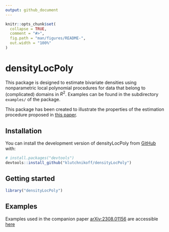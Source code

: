 ```yaml
---
output: github_document
---
```


<!-- README.md is generated from README.Rmd. Please edit that file -->

```r
knitr::opts_chunk$set(
  collapse = TRUE,
  comment = "#>",
  fig.path = "man/figures/README-",
  out.width = "100%"
)
```

# densityLocPoly

<!-- badges: start -->
<!-- badges: end -->

This package is designed to estimate bivariate densities using nonparametric 
local polynomial procedures for data that belong to (complicated) domains in $R^2$.
Examples can be found in the subdirectory `examples/` of the package.

This package has been created to illustrate the properties of the estimation procedure proposed in [this paper](https://arxiv.org/abs/2308.01156).

## Installation

You can install the development version of densityLocPoly from [GitHub](https://github.com/) with:

``` r
# install.packages("devtools")
devtools::install_github("klutchnikoff/densityLocPoly")
```
## Getting started

```r
library("densityLocPoly")
```

## Examples 

Examples used in the companion paper [arXiv:2308.01156](https://arxiv.org/abs/2308.01156) are accessible  [here](https://github.com/klutchnikoff/complicated_domains/tree/main)








